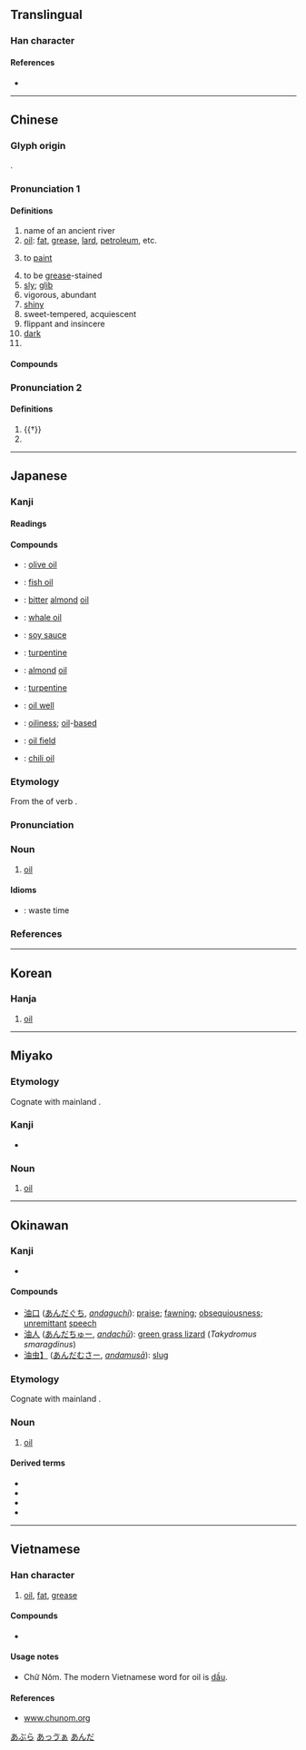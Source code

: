 {{also|㳌|沺|𣳑}}
{{character info/new}}
==Translingual==
{{stroke order|strokes=8}}
{{stroke order|strokes=8|type=jbw}}

===Han character===
{{Han char|rn=85|rad=水|as=05|sn=8|four=35160|canj=ELW|ids=⿰氵由}}

====References====
* {{Han ref|kx=0614.040|dkj=17253|dj=1007.080|hdz=31585.010|uh=6CB9|ud=27833|bh=AA6F|bd=43631}}

----

==Chinese==
{{zh-forms}}
{{zh-wp|zh|yue|lzh}}

===Glyph origin===
{{Han etyl}}
{{Han compound|水|由|c1=s|c2=p|t1=water|alt1=氵|ls=psc}}.

===Pronunciation 1===
{{zh-pron
|m=yóu
|dg=ю1
|c=jau4,jau4-2
|h=pfs=yù
|md=ìu
|mn=iû
|w=3hhieu
|mc=1
|oc=1,1
|cat=n,v,a,pn
}}

====Definitions====
{{zh-hanzi}}

# name of an ancient river
# [[oil]]: [[fat]], [[grease]], [[lard]], [[petroleum]], etc.
#: {{zh-x|麻油|sesame '''oil'''}}
#: {{zh-x|豬油|lard}}
#: {{zh-x|石油|petroleum; oil}}
#: {{zh-x|機油|engine '''oil'''}}
#: {{zh-x|漏油{jau4-2}|to leak '''oil'''|C}}
# to [[paint]]
#: {{zh-x|油 屋|to paint the house|C}}
# to be [[grease]]-stained
# [[sly]]; [[glib]]
# vigorous, abundant
# [[shiny]]
# sweet-tempered, acquiescent
# flippant and insincere
# [[dark]]
# {{surname|lang=zh}}

====Compounds====
{{zh-der|加油站|蛇油|油漆|油桃|加油加醋|地下油行|定光油兒|印油|中油|化油器|加油添醬|光油油|加油機|中質原油|奶油|丟油撒水|大型油輪|京油子|不乾性油|下油鍋|一簍油|儲油構造|巴油池|加油添醋|小油嘴兒|北海油礦|合成石油|大豆油|壓雪求油|吸油煙機|加油|原油|動物油|廣東油桐|亞麻仁油|燈淺無油|油嘴|熬油|火油|油坊|焦油|沙拉油|白花油|油茶麵兒|油棕|油麵|油花伎倆|礦油|油炸果|煉油廠|油餅|石油|油源|油桶|油汙|油加利|油泥|抹油嘴|油燈|指甲油|柴油機|油庫|油井|椰子油|柴油|煙袋油子|撇油兒|油靴|油漆匠|油棹|無鉛汽油|火上添油|油酸|揩油|柏油紙|油墨|油晃晃|油元|油杉|油礦|油炸豆兒|油田|油料|油汪汪|油頭滑腦|油皮|油倣紙|柏木油|油碧車|油單|油苗|松香油|油頭滑臉|烏油油|油氈|柏油路|撈油水|油鞋|油滴|油渣子|打油詩|溜油光|油花嘴|油土|油果子|油裙|汽油|木焦油|打油飛|猛火油|添油加醋|油茶|油船|油柑|板油|油絡|油夥兒|油煠糊猻|油木梳|油藏|油軿|松節油|油壁車|油瓶|油紙|萬金油|油光水滑|空中加油|油子|撇油|油橄欖|油花和尚|牛乳油|油炸|油頭光棍|礦物油|油渣|石油危機|油柿|煤焦油|油氣|油松|省油的燈|省油燈|油回磨轉|油腔滑調|油枯|油汙染|油頭|油煙|油箱|火上加油|油鬥|油條|石油腦|柏油|油樣|沏油|白脫油|油酥|油壓|油素|油紙捻子|油然而生|油罐車|油鬼|桐油|甘油|石油蕉|榨油水|硝化甘油|油泵|油裡滑|石油氣|火上澆油|植物油|燈油|油膩|拖油瓶|油行|牛油|油風|油然|油畫|橄欖油|燈油錢|油脂|汽油引擎|煤油燈|煤油|煉油|油飯|油門|焌油|油氣彈|擋油牆|潑油救火|滷蝦油|油鍋|油蓋|油葫蘆|油灰|清涼油|油菜|油簍|白絞油|油星|油輪|油令|油亮|汽油燈|洋油|油麻|油石|油點草|油點兒|油香|油頭粉面|油頁岩|油車|油衣|油花卜|油花|油膩膩|油綠|油紙扇|油紙傘|油碧幢|油盤|油盡燈枯|油煠|油漬罐頭|油漬|油滑|油油|油桐|油性|油幌幌|油布|油層|油垢|油嘴滑舌|油印機|油印|油光|樟腦油|油價|油雞|油品|機械油|機器油|油搭扇|揮發油|油彩|柴米油鹽|煤黑油|木餾油|抽油煙機|木花油|生油|海上採油|油飾|機油|油氣比|杏仁油|打油|油水|老油子|芥子油|老油條|醬油|高級汽油|豬油|肥油|鰵魚肝油|米油|麻油雞|脂油|菜油燈|精油|鞋油|防晒油|腳底抹油|蓖麻油|蘇子油|紅油|黑醬油|黑油油|黏油|討油水|黃油|麻油|鯨油|鮮奶油|魚肝油|魚油|墨油|鬼胡油|鬧油|髮油|蔥油雞|芝麻油|香蕉油|餿水油|花生油|苦茶油|蔭油|輸油管|蠔油|重油|頭油|茶精油|靛油|走油|菜油|蜜裡調油|金油|重質原油|酥油|輕油|蠶蛹油|雄黃油|膏藥油子|香油錢|粉面油頭|綠油油|蔥油餅|走油子|茶油|豆油|素油|糠油|香油|胡麻油|豆豉油|蠟油|食油|薄荷油|美孚油}}

===Pronunciation 2===
{{zh-pron
|m=yòu
|c=jau6
|mc=2
|oc=n,2
|cat=n
}}

====Definitions====
{{zh-hanzi}}

# {{†}} {{zh-alt-form|釉|to glaze}}
# {{zh-only|浩油}}

{{zh-cat|Elementary}}

----

==Japanese==

===Kanji===
{{ja-kanji|grade=3|rs=水05}}

====Readings====
{{ja-readings
|goon=ゆ
|kanon=ゆう<いう
|kun=あぶら-
}}

====Compounds====
{{der-top|Compounds}}
* {{ja-r|橄欖油|かん%らん%ゆ}}: [[olive oil]]
* {{ja-r|魚油|ぎょ%ゆ}}: [[fish oil]]
* {{ja-r|苦%扁%桃%油|く%へん%とう%ゆ}}: [[bitter]] [[almond]] [[oil]]
* {{ja-r|鯨%油|げい%ゆ}}: [[whale oil]]
* {{ja-r|醤%油|しょう%ゆ}}: [[soy sauce]]
* {{ja-r|テレビン油|テレビンゆ}}: [[turpentine]]
* {{ja-r|扁%桃%油|へん%とう%ゆ}}: [[almond]] [[oil]]
* {{ja-r|松%脂%油|まつ%やに%あぶら}}: [[turpentine]]
* {{ja-r|油%井|ゆ%せい}}: [[oil well]]
* {{ja-r|油%性|ゆ%せい}}: [[oiliness]]; [[oil]]-[[based]]
* {{ja-r|油%田|ゆ%でん}}: [[oil field]]
* {{ja-r|辣%油|ラー%ユ}}: [[chili oil]]
{{der-bottom}}

{{wikipedia|lang=ja}}
{{ja-kanjitab|あぶら|yomi=k}}

===Etymology===
From the {{m|ja|未然形|tr=mizenkei||incomplete form}} of verb {{m|ja|炙る|tr=aburu||to warm, to toast}}.

===Pronunciation===
{{ja-pron|yomi=k|あぶら|acc=0|acc_ref=DJR,NHK}}

===Noun===
{{ja-noun|あぶら}}

# [[oil]]

====Idioms====
* {{ja-r|油を売る|あぶら を うる}}: waste time

===References===
<references/>

[[Category:ja:Liquids|あぶら]]

----

==Korean==

===Hanja===
{{ko-hanja|hangeul=유}}

# [[oil]]

----

==Miyako==

===Etymology===
Cognate with mainland {{cog|ja|油|tr=abura}}.

===Kanji===
{{head|mvi|kanji}}

* {{ja-readings|kun=[[あっゔぁ]] (avva)}}

===Noun===
{{head|mvi|noun|hiragana|あっゔぁ|romaji|avva}}

# [[oil]]

[[Category:mvi:Liquids|あっゔぁ]]

----

==Okinawan==

===Kanji===
{{head|ryu|kanji}}

* {{ja-readings|kun=[[あんだ]] (anda)}}

====Compounds====
{{der-top|Compounds}}
* [[油口]] ([[あんだぐち]], ''[[andaguchi]]''): [[praise]]; [[fawning]]; [[obsequiousness]]; [[unremittant]] [[speech]]
* [[油人]] ([[あんだちゅー]], ''[[andachū]]''): [[green grass lizard]] (''Takydromus smaragdinus'')
* [[油虫】]] ([[あんだむさー]], ''[[andamusā]]''): [[slug]]
{{der-bottom}}

===Etymology===
Cognate with mainland {{cog|ja|油|tr=abura}}.

===Noun===
{{head|ryu|noun|hiragana|あんだ|romaji|anda}}

# [[oil]]

====Derived terms====
{{der-top}}
* {{l|ryu|油口|tr=[[あんだぐち]], ''[[andaguchi]]''||[[praise]]; [[fawning]]; [[unremittant]] [[speech]]}}
* {{l|ryu|油虫|tr=[[あんだむさー]], ''[[andamusā]]''||[[slug]]}}
* {{l|ryu|油人|tr=[[あんだちゅー]], ''[[andachū]]''||[[green grass lizard]] (''Takydromus smaragdinus'')}}
* {{l|ryu|あんだぎー|tr=''[[andagī]]''||[[andagi]]}}
{{der-bottom}}

[[Category:ryu:Liquids|あんだ]]

----

==Vietnamese==

===Han character===
{{vi-hantu|[[dầu]], [[dẫu]], [[dàu]], [[dư]], [[dù]], [[du]], [[rầu]], [[trầu]]|rs=水05}}

# [[oil]], [[fat]], [[grease]]

====Compounds====
* {{l|vi|油𫗒|tr=[[dầu ăn]]}}

====Usage notes====
* Chữ Nôm. The modern Vietnamese word for oil is [[dầu]].

====References====
* [http://www.chunom.org/pages/油 www.chunom.org]